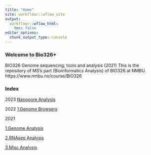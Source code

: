 ```yaml
---
title: "Home"
site: workflowr::wflow_site
output:
  workflowr::wflow_html:
    toc: false
editor_options:
  chunk_output_type: console
---
```



### **Welcome to Bio326+**
BIO326 Genome sequencing; tools and analysis (2021)
This is the repository of MS's part (Bioinformatics Analysis) of BIO326 at NMBU. https://www.nmbu.no/course/BIO326


### **Index**

2023
[Nanopore Analysis](Bio326_2023.html)




2022
[1.Genome Browsers](genomebrowser_for_lab.html)

2021

[1.Genome Analysis](Bio326.genome.html)

[2.RNAseq Analysis](Bio326.RNAseq.html)

[3.Misc Analysis](Bio326.misc.html)


